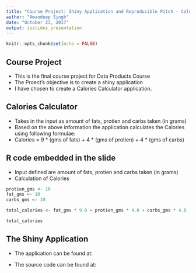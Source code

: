 ---
title: "Course Project: Shiny Application and Reproducible Pitch - Calories Calculator"
author: "Amandeep Singh"
date: "October 23, 2017"
output: ioslides_presentation
---

```{r setup, include=FALSE}
knitr::opts_chunk$set(echo = FALSE)
```

## Course Project

- This is the final course project for Data Products Course
- The Proect's objective is to create a shiny application
- I have chosen to create a Calories Calculator application.

## Calories Calculator

- Takes in the input as amount of fats, protien and carbs taken (in grams)
- Based on the above information the application calculates the Calories using following formulae:
- Calories = 9 * (gms of fats) + 4 * (gms of protien) + 4 * (gms of carbs)



## R code embedded in the slide

- Input defined are amount of fats, protien and carbs taken (in grams)
- Calculation of Calories

```{r echo=TRUE}
protien_gms <- 10
fat_gms <- 10
carbs_gms <- 10

total_calories <- fat_gms * 9.0 + protien_gms * 4.0 + carbs_gms * 4.0

total_calories
```

## The Shiny Application
- The application can be found at:

- The source code can be found at:


